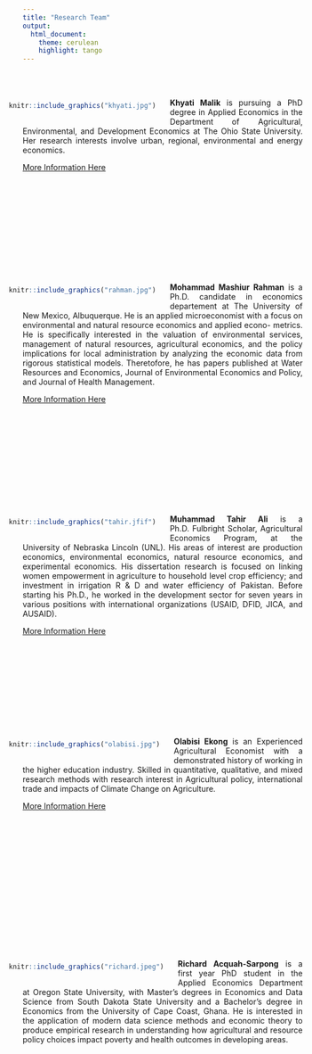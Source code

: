 ---
title: "Research Team"
output:
  html_document:
    theme: cerulean
    highlight: tango
---
<style>
body {
text-align: justify}
</style>

<br>
<br>

<div style= "float:left;position: relative; right: 25px; top: -7px;">
```{r echo=FALSE, out.width="200px", fig.align='left'}

knitr::include_graphics("khyati.jpg")

```
</div>

**Khyati Malik** is pursuing a PhD degree in Applied Economics in the Department of Agricultural, Environmental, and Development Economics at The Ohio State University. Her research interests involve urban, regional, environmental and energy economics. 

[More Information Here](https://aede.osu.edu/our-people/khyati-malik)


<br>
<br>
<br>
<br>
<br>
<br>
<br>
<br>
<br>
<br>


<div style= "float:left;position: relative; right: 25px; top: -7px;">
```{r echo=FALSE, out.width="200px", fig.align='left'}

knitr::include_graphics("rahman.jpg")

```
</div>

**Mohammad Mashiur Rahman** is a Ph.D. candidate in economics departement at The University of New Mexico, Albuquerque. He is an applied microeconomist with a focus on environmental and natural resource economics and applied econo-
metrics. He is specifically interested in the valuation of environmental services, management of natural resources,
agricultural economics, and the policy implications for local administration by analyzing the economic data from
rigorous statistical models. Theretofore, he has papers published at Water Resources and Economics, Journal of
Environmental Economics and Policy, and Journal of Health Management.

[More Information Here](https://sites.google.com/view/mohammad-mashiur-rahman)

<br>
<br>
<br>
<br>
<br>
<br>
<br>
<br>
<br>
<br>

<div style= "float:left;position: relative; right: 25px; top: -7px;">
```{r echo=FALSE, out.width="200px", fig.align='left'}

knitr::include_graphics("tahir.jfif")

```
</div>

**Muhammad Tahir Ali** is a Ph.D. Fulbright Scholar, Agricultural Economics Program, at the University of Nebraska Lincoln (UNL). His areas of interest are production economics, environmental economics, natural resource economics, and experimental economics. His dissertation research is focused on linking women empowerment in agriculture to household level crop efficiency; and investment in irrigation R & D and water efficiency of Pakistan. Before starting his Ph.D., he worked in the development sector for seven years in various positions with international organizations (USAID, DFID, JICA, and AUSAID).

[More Information Here](https://www.linkedin.com/in/muhammad-tahir-ali-0249a93a/)


<br>
<br>
<br>
<br>
<br>
<br>
<br>
<br>
<br>

<div style= "float:left;position: relative; right: 25px; top: -7px;">
```{r echo=FALSE, out.width="200px", fig.align='left'}

knitr::include_graphics("olabisi.jpg")

```
</div>

**Olabisi Ekong** is an Experienced Agricultural Economist with a demonstrated history of working in the higher education industry. Skilled in quantitative, qualitative, and mixed research methods with research interest in Agricultural policy, international trade and impacts of Climate Change on Agriculture.

[More Information Here](https://linkedin.com/in/olabisi-ekong)


<br>
<br>
<br>
<br>
<br>
<br>
<br>
<br>
<br>
<br>
<br>
<br>
<br>
<br>

<div style= "float:left;position: relative; right: 25px; top: -7px;">
```{r echo=FALSE, out.width="200px", fig.align='left'}

knitr::include_graphics("richard.jpeg")

```
</div>

**Richard Acquah-Sarpong** is a first year PhD student in the Applied Economics Department at Oregon State University, with Master’s degrees in Economics and Data Science from South Dakota State University and a Bachelor’s degree in Economics from the University of Cape Coast, Ghana. He is interested in the application of modern data science methods and economic theory to produce empirical research in understanding how agricultural and resource policy choices impact poverty and health outcomes in developing areas.


